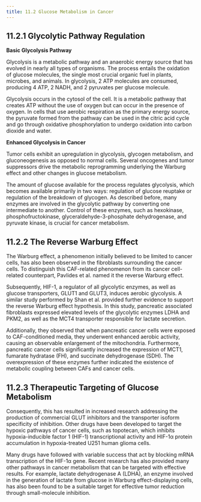 ```yaml
---
title: 11.2 Glucose Metabolism in Cancer
---
```



## 11.2.1 Glycolytic Pathway Regulation

**Basic Glycolysis Pathway**

Glycolysis is a metabolic pathway and an anaerobic energy source that has evolved in nearly all types of organisms. The process entails the oxidation of glucose molecules, the single most crucial organic fuel in plants, microbes, and animals. In glycolysis, 2 ATP molecules are consumed, producing 4 ATP, 2 NADH, and 2 pyruvates per glucose molecule.

Glycolysis occurs in the cytosol of the cell. It is a metabolic pathway that creates ATP without the use of oxygen but can occur in the presence of oxygen. In cells that use aerobic respiration as the primary energy source, the pyruvate formed from the pathway can be used in the citric acid cycle and go through oxidative phosphorylation to undergo oxidation into carbon dioxide and water.

**Enhanced Glycolysis in Cancer**

Tumor cells exhibit an upregulation in glycolysis, glycogen metabolism, and gluconeogenesis as opposed to normal cells. Several oncogenes and tumor suppressors drive the metabolic reprogramming underlying the Warburg effect and other changes in glucose metabolism.

The amount of glucose available for the process regulates glycolysis, which becomes available primarily in two ways: regulation of glucose reuptake or regulation of the breakdown of glycogen. As described before, many enzymes are involved in the glycolytic pathway by converting one intermediate to another. Control of these enzymes, such as hexokinase, phosphofructokinase, glyceraldehyde-3-phosphate dehydrogenase, and pyruvate kinase, is crucial for cancer metabolism.

## 11.2.2 The Reverse Warburg Effect

The Warburg effect, a phenomenon initially believed to be limited to cancer cells, has also been observed in the fibroblasts surrounding the cancer cells. To distinguish this CAF-related phenomenon from its cancer cell-related counterpart, Pavlides et al. named it the reverse Warburg effect.

Subsequently, HIF-1, a regulator of all glycolytic enzymes, as well as glucose transporters, GLUT1 and GLUT3, induces aerobic glycolysis. A similar study performed by Shan et al. provided further evidence to support the reverse Warburg effect hypothesis. In this study, pancreatic associated fibroblasts expressed elevated levels of the glycolytic enzymes LDHA and PKM2, as well as the MCT4 transporter responsible for lactate secretion.

Additionally, they observed that when pancreatic cancer cells were exposed to CAF-conditioned media, they underwent enhanced aerobic activity, causing an observable enlargement of the mitochondria. Furthermore, pancreatic cancer cells significantly increased the expression of MCT1, fumarate hydratase (FH), and succinate dehydrogenase (SDH). The overexpression of these enzymes further indicated the existence of metabolic coupling between CAFs and cancer cells.

## 11.2.3 Therapeutic Targeting of Glucose Metabolism

Consequently, this has resulted in increased research addressing the production of commercial GLUT inhibitors and the transporter isoform specificity of inhibition. Other drugs have been developed to target the hypoxic pathways of cancer cells, such as topotecan, which inhibits hypoxia-inducible factor 1 (HIF-1) transcriptional activity and HIF-1α protein accumulation in hypoxia-treated U251 human glioma cells.

Many drugs have followed with variable success that act by blocking mRNA transcription of the HIF-1α gene. Recent research has also provided many other pathways in cancer metabolism that can be targeted with effective results. For example, lactate dehydrogenase A (LDHA), an enzyme involved in the generation of lactate from glucose in Warburg effect-displaying cells, has also been found to be a suitable target for effective tumor reduction through small-molecule inhibition.
